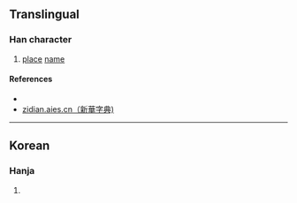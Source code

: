 {{character info/new}}
==Translingual==

===Han character===
{{Han char|rn=70|rad=方|as=09|sn=13|four=|[[ibus-table-wubi86]]=YWUX|ibus-table-wubi98=YWUX|canj=YYRP|ids=⿱於叱}}

# [[place]] [[name]]

====References====
* {{Han ref|kx=0484.221|dj=0846.220|hdz=32183.101|uh=65D5|ud=26069}}
* [http://zidian.aies.cn/?id=OTE0NQ==== zidian.aies.cn（新華字典)]

----

==Korean==

===Hanja===
{{ko-hanja|hangeul=엇|eumhun=|rv=eot|mr=ŏt|y=es}}

# {{defn|lang=ko|sort=方09}}